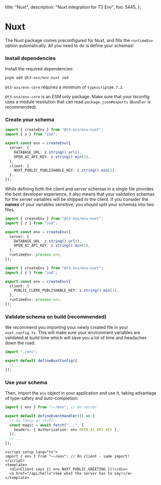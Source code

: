   title: "Nuxt",
  description: "Nuxt integration for T3 Env",
  foo: 5445,
};

# Nuxt

The Nuxt package comes preconfigured for Nuxt, and fills the `runtimeEnv` option automatically. All you need to do is define your schemas!

<Steps>

### Install dependencies

Install the required dependencies:

```bash
pnpm add @t3-oss/env-nuxt zod
```

<Callout>

`@t3-oss/env-core` requires a minimum of `typescript@4.7.2`.

</Callout>

<Callout>

`@t3-oss/env-core` is an ESM only package. Make sure that your tsconfig uses a module resolution that can read `package.json#exports` (`Bundler` is recommended).

</Callout>

### Create your schema

```ts title="env.ts"
import { createEnv } from "@t3-oss/env-nuxt";
import { z } from "zod";

export const env = createEnv({
  server: {
    DATABASE_URL: z.string().url(),
    OPEN_AI_API_KEY: z.string().min(1),
  },
  client: {
    NUXT_PUBLIC_PUBLISHABLE_KEY: z.string().min(1),
  },
});
```

<Callout type="warning">

While defining both the client and server schemas in a single file provides the best developer experience,
it also means that your validation schemas for the server variables will be shipped to the client.
If you consider the **names** of your variables sensitive, you should split your schemas into two files.

```ts title="src/env/server.ts"
import { createEnv } from "@t3-oss/env-nuxt";
import { z } from "zod";

export const env = createEnv({
  server: {
    DATABASE_URL: z.string().url(),
    OPEN_AI_API_KEY: z.string().min(1),
  },
  runtimeEnv: process.env,
});
```

```ts title="src/env/client.ts"
import { createEnv } from "@t3-oss/env-nuxt";
import { z } from "zod";

export const env = createEnv({
  client: {
    PUBLIC_CLERK_PUBLISHABLE_KEY: z.string().min(1),
  },
  runtimeEnv: process.env,
});
```

</Callout>

### Validate schema on build (recommended)

We recommend you importing your newly created file in your `nuxt.config.ts`. This will make sure your environment variables are validated at build time which will save you a lot of time and headaches down the road.

```ts title="nuxt.config.ts" {1}
import "./env";

export default defineNuxtConfig({
  // ...
});
```

### Use your schema

Then, import the `env` object in your application and use it, taking advantage of type-safety and auto-completion:

```ts title="server/api/some-endpoint.ts" /env.OPEN_AI_API_KEY/
import { env } from "~~/env"; // On server

export default defineEventHandler(() => {
  // do fancy ai stuff
  const magic = await fetch("...", {
    headers: { Authorization: env.OPEN_AI_API_KEY },
  });
  // ...
});
```

```vue title="app.vue" /env.NUXT_PUBLIC_GREETING/
<script setup lang="ts">
import { env } from "~~/env"; // On client - same import!
</script>
<template>
  <div>Client says {{ env.NUXT_PUBLIC_GREETING }}!</div>
  <a href="/api/hello">See what the server has to say!</a>
</template>
```

</Steps>
